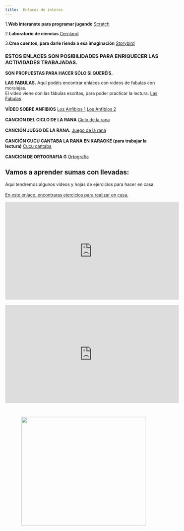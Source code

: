 ```yaml
---
title:  Enlaces de interes 
---
```


1.**Web interanste para programar jugando**
[Scratch](https://scratch.mit.edu/)

2.**Laboratorio de ciencias**
[Cernland](http://www.cernland.net/index.php)

3.**Crea cuentos, para darle rienda a esa imaginación**
[Storybird](https://storybird.com/)


### ESTOS ENLACES SON POSIBILIDADES PARA ENRIQUECER LAS ACTIVIDADES TRABAJADAS.
**SON PROPUESTAS PARA HACER SÓLO SI QUERÉIS.**

 **LAS FABULAS.**
Aquí podéis encontrar enlaces con videos de fabulas con moralejas.     
El vídeo viene con las fábulas escritas, para poder practicar la lectura.
[Las Fabulas](https://youtu.be/eyS0ZeM6Yl0)
<br>
<br>
 **VÍDEO SOBRE ANFIBIOS**
[Los Anfibios 1](https://youtu.be/QolzNjbL7fA)
[Los Anfibios 2](https://youtu.be/RRDbPK6DeCk)
<br>
<br>
**CANCIÓN DEL CICLO DE LA RANA**
[Ciclo de la rana](https://youtu.be/Mtd_jLjgq7w)
<br>
<br>
**CANCIÓN JUEGO DE LA RANA.**
[Juego de la rana](https://youtu.be/BwkwCXf5X24)
<br>
<br>
**CANCIÓN CUCU CANTABA LA RANA EN KARAOKE (para trabajar la lectura)**
[Cucu cantaba](https://youtu.be/cMzOQHC2aPY)
<br>
<br>
**CANCION DE ORTOGRAFIA G**
[Ortografia](https://youtu.be/s-usCrEjyDU)
<br>



## Vamos a aprender sumas con llevadas: 


Aqui tendremos algunos videos y hojas de ejercicios para hacer en casa:
<br>
<br>
[En este enlace, encontraras ejercicios para realizar en casa.](https://www.edufichas.com/matematicas/sumas-llevando/)

<center><iframe width="560" height="315" src="https://www.youtube.com/embed/k46QCr1GofU" frameborder="0" allow="accelerometer; autoplay; encrypted-media; gyroscope; picture-in-picture" allowfullscreen></iframe></center>
<br>
<center><iframe width="560" height="315" src="https://www.youtube.com/embed/KGkXJ8EYdYI" frameborder="0" allow="accelerometer; autoplay; encrypted-media; gyroscope; picture-in-picture" allowfullscreen></iframe></center>

<br>

<center><img src="https://i.pinimg.com/originals/89/80/1c/89801c8879727bef5a8fb14f9f3df1f9.jpg" width="400" height="350"/></center>





